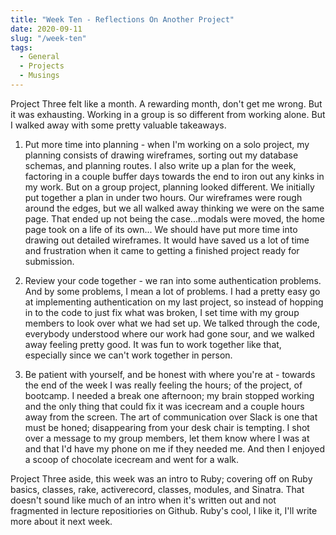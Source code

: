 ```yaml
---
title: "Week Ten - Reflections On Another Project"
date: 2020-09-11
slug: "/week-ten"
tags:
  - General
  - Projects
  - Musings
---
```


Project Three felt like a month. A rewarding month, don't get me wrong. But it was exhausting. Working in a group is so different from working alone. But I walked away with some pretty valuable takeaways.

1. Put more time into planning - when I'm working on a solo project, my planning consists of drawing wireframes, sorting out my database schemas, and planning routes. I also write up a plan for the week, factoring in a couple buffer days towards the end to iron out any kinks in my work. But on a group project, planning looked different. We initially put together a plan in under two hours. Our wireframes were rough around the edges, but we all walked away thinking we were on the same page. That ended up not being the case...modals were moved, the home page took on a life of its own... We should have put more time into drawing out detailed wireframes. It would have saved us a lot of time and frustration when it came to getting a finished project ready for submission.

2. Review your code together - we ran into some authentication problems. And by some problems, I mean a lot of problems. I had a pretty easy go at implementing authentication on my last project, so instead of hopping in to the code to just fix what was broken, I set time with my group members to look over what we had set up. We talked through the code, everybody understood where our work had gone sour, and we walked away feeling pretty good. It was fun to work together like that, especially since we can't work together in person.

3. Be patient with yourself, and be honest with where you're at - towards the end of the week I was really feeling the hours; of the project, of bootcamp. I needed a break one afternoon; my brain stopped working and the only thing that could fix it was icecream and a couple hours away from the screen. The art of communication over Slack is one that must be honed; disappearing from your desk chair is tempting. I shot over a message to my group members, let them know where I was at and that I'd have my phone on me if they needed me. And then I enjoyed a scoop of chocolate icecream and went for a walk.

Project Three aside, this week was an intro to Ruby; covering off on Ruby basics, classes, rake, activerecord, classes, modules, and Sinatra. That doesn't sound like much of an intro when it's written out and not fragmented in lecture repositiories on Github. Ruby's cool, I like it, I'll write more about it next week.
